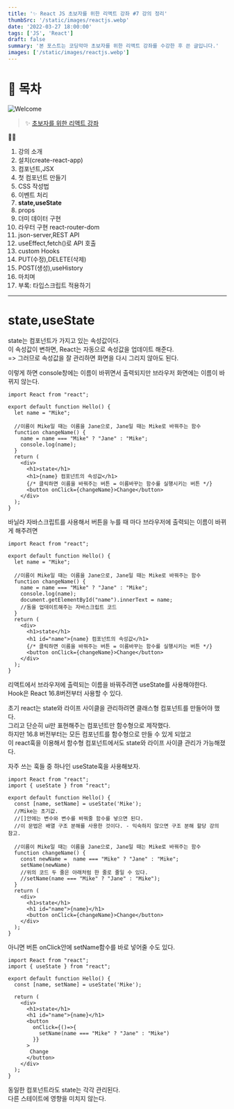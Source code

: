 ```yaml
---
title: '✨ React JS 초보자를 위한 리액트 강좌 #7 강의 정리'
thumbSrc: '/static/images/reactjs.webp'
date: '2022-03-27 18:00:00'
tags: ['JS', 'React']
draft: false
summary: '본 포스트는 코딩악마 초보자를 위한 리액트 강좌를 수강한 후 쓴 글입니다.'
images: ['/static/images/reactjs.webp']
---
```


# 📌 목차

![Welcome](/static/images/reactjs.webp)

> ✨ [초보자를 위한 리액트 강좌](https://www.youtube.com/playlist?list=PLZKTXPmaJk8J_fHAzPLH8CJ_HO_M33e7-)

💁🏻

1.  강의 소개
2.  설치(create-react-app)
3.  컴포넌트,JSX
4.  첫 컴포넌트 만들기
5.  CSS 작성법
6.  이벤트 처리
7.  **state,useState**
8.  props
9.  더미 데이터 구현
10. 라우터 구현 react-router-dom
11. json-server,REST API
12. useEffect,fetch()로 API 호출
13. custom Hooks
14. PUT(수정),DELETE(삭제)
15. POST(생성),useHistory
16. 마치며
17. 부록: 타입스크립트 적용하기

---

# state,useState

state는 컴포넌트가 가지고 있는 속성값이다.<br/>
이 속성값이 변하면, React는 자동으로 속성값을 업데이트 해준다.<br/>
=> 그러므로 속성값을 잘 관리하면 화면을 다시 그리지 않아도 된다.

이렇게 하면 console창에는 이름이 바뀌면서 출력되지만 브라우저 화면에는 이름이 바뀌지 않는다.

```reactjs
import React from "react";

export default function Hello() {
  let name = "Mike";

  //이름이 Mike일 때는 이름을 Jane으로, Jane일 때는 Mike로 바꿔주는 함수
  function changeName() {
    name = name === "Mike" ? "Jane" : "Mike";
    console.log(name);
  }
  return (
    <div>
      <h1>state</h1>
      <h1>{name} 컴포넌트의 속성값</h1>
      {/* 클릭하면 이름을 바꿔주는 버튼 = 이름바꾸는 함수를 실행시키는 버튼 */}
      <button onClick={changeName}>Change</button>
    </div>
  );
}
```

바닐라 자바스크립트를 사용해서 버튼을 누를 때 마다 브라우저에 출력되는 이름이 바뀌게 해주려면

```reactjs
import React from "react";

export default function Hello() {
  let name = "Mike";

  //이름이 Mike일 때는 이름을 Jane으로, Jane일 때는 Mike로 바꿔주는 함수
  function changeName() {
    name = name === "Mike" ? "Jane" : "Mike";
    console.log(name);
    document.getElementById("name").innerText = name;
    //돔을 업데이트해주는 자바스크립트 코드
  }
  return (
    <div>
      <h1>state</h1>
      <h1 id="name">{name} 컴포넌트의 속성값</h1>
      {/* 클릭하면 이름을 바꿔주는 버튼 = 이름바꾸는 함수를 실행시키는 버튼 */}
      <button onClick={changeName}>Change</button>
    </div>
  );
}
```

리액트에서 브라우저에 출력되는 이름을 바꿔주려면 useState를 사용해야한다.<br/>
Hook은 React 16.8버전부터 사용할 수 있다.

초기 react는 state와 라이프 사이클을 관리하려면 클래스형 컴포넌트를 만들어야 했다.<br/>
그리고 단순히 ui만 표현해주는 컴포넌트만 함수형으로 제작했다.<br/>
하지만 16.8 버전부터는 모든 컴포넌트를 함수형으로 만들 수 있게 되었고<br/>
이 react훅을 이용해서 함수형 컴포넌트에서도 state와 라이프 사이클 관리가 가능해졌다.

자주 쓰는 훅들 중 하나인 useState훅을 사용해보자.

```reactjs
import React from "react";
import { useState } from "react";

export default function Hello() {
  const [name, setName] = useState('Mike');
  //Mike는 초기값.
  //[]안에는 변수와 변수를 바꿔줄 함수를 넣으면 된다.
  //이 문법은 배열 구조 분해를 사용한 것이다. - 익숙하지 않으면 구조 분해 할당 강의 참고.

  //이름이 Mike일 때는 이름을 Jane으로, Jane일 때는 Mike로 바꿔주는 함수
  function changeName() {
    const newName =  name === "Mike" ? "Jane" : "Mike";
    setName(newName)
    //위의 코드 두 줄은 아래처럼 한 줄로 줄일 수 있다.
    //setName(name === "Mike" ? "Jane" : "Mike");
  }
  return (
    <div>
      <h1>state</h1>
      <h1 id="name">{name}</h1>
      <button onClick={changeName}>Change</button>
    </div>
  );
}
```

아니면 버튼 onClick안에 setName함수를 바로 넣어줄 수도 있다.

```reactjs
import React from "react";
import { useState } from "react";

export default function Hello() {
  const [name, setName] = useState('Mike');

  return (
    <div>
      <h1>state</h1>
      <h1 id="name">{name}</h1>
      <button
        onClick={()=>{
          setName(name === "Mike" ? "Jane" : "Mike")
        }}
      >
       Change
      </button>
    </div>
  );
}
```

동일한 컴포넌트라도 state는 각각 관리된다.<br/>
다른 스테이트에 영향을 미치지 않는다.
